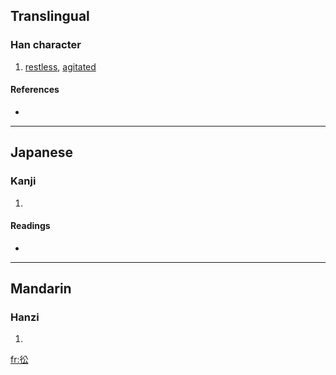 ==Translingual==

===Han character===
{{Han char|rn=60|rad=彳|as=04|sn=7|four=2823<sub>2</sub>|canj=竹人金戈 (HOCI)}}

# [[restless]], [[agitated]]

====References====
* {{Han ref|kx=0365.150|dkj=10054|dj=0685.090|hdz=20814.190|uh=5F78|ud=24440|bh=CAD4|bd=51924}}

----

==Japanese==

===Kanji===
{{ja-kanji|grade=|rs=彳04}}

# {{defn|Japanese|sort=彳04}}

====Readings====
* {{ja-readings|on=[[しょう]] (shō), [[しゅ]] (shu)|kun=[[あわててゆくさま]] (awateteyukusama)}}

----

==Mandarin==

===Hanzi===
{{cmn-hanzi|pin=[[wàng]] ([[wang4]]), [[zhōng]] ([[zhong1]])|wg=wang<sup>4</sup>, chung<sup>1</sup>}}

# {{defn|Mandarin|sort=彳04}}

[[fr:彸]]